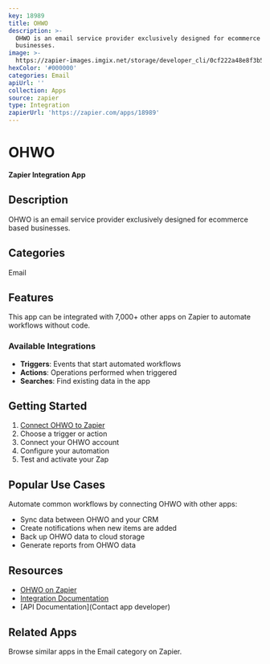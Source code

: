 ```yaml
---
key: 18989
title: OHWO
description: >-
  OHWO is an email service provider exclusively designed for ecommerce based
  businesses.
image: >-
  https://zapier-images.imgix.net/storage/developer_cli/0cf222a48e8f3b59ee29dc37362f2014.png?auto=format%2Ccompress&ixlib=python-3.0.0&q=50
hexColor: '#000000'
categories: Email
apiUrl: ''
collection: Apps
source: zapier
type: Integration
zapierUrl: 'https://zapier.com/apps/18989'
---
```

# OHWO

**Zapier Integration App**

## Description

OHWO is an email service provider exclusively designed for ecommerce based businesses.

## Categories

Email

## Features

This app can be integrated with 7,000+ other apps on Zapier to automate workflows without code.

### Available Integrations

- **Triggers**: Events that start automated workflows
- **Actions**: Operations performed when triggered
- **Searches**: Find existing data in the app

## Getting Started

1. [Connect OHWO to Zapier](https://zapier.com/apps/18989)
2. Choose a trigger or action
3. Connect your OHWO account
4. Configure your automation
5. Test and activate your Zap

## Popular Use Cases

Automate common workflows by connecting OHWO with other apps:

- Sync data between OHWO and your CRM
- Create notifications when new items are added
- Back up OHWO data to cloud storage
- Generate reports from OHWO data

## Resources

- [OHWO on Zapier](https://zapier.com/apps/18989)
- [Integration Documentation](https://zapier.com/apps/18989/integrations)
- [API Documentation](Contact app developer)

## Related Apps

Browse similar apps in the Email category on Zapier.
